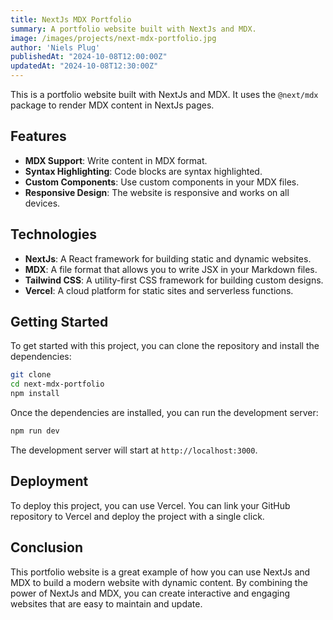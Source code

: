 ```yaml
---
title: NextJs MDX Portfolio
summary: A portfolio website built with NextJs and MDX.
image: /images/projects/next-mdx-portfolio.jpg
author: 'Niels Plug'
publishedAt: "2024-10-08T12:00:00Z"
updatedAt: "2024-10-08T12:30:00Z"
---
```


This is a portfolio website built with NextJs and MDX. It uses the `@next/mdx`
package to render MDX content in NextJs pages.

## Features

-   **MDX Support**: Write content in MDX format.
-   **Syntax Highlighting**: Code blocks are syntax highlighted.
-   **Custom Components**: Use custom components in your MDX files.
-   **Responsive Design**: The website is responsive and works on all devices.

## Technologies

-   **NextJs**: A React framework for building static and dynamic websites.
-   **MDX**: A file format that allows you to write JSX in your Markdown files.
-   **Tailwind CSS**: A utility-first CSS framework for building custom designs.
-   **Vercel**: A cloud platform for static sites and serverless functions.

## Getting Started

To get started with this project, you can clone the repository and install the
dependencies:

```bash
git clone
cd next-mdx-portfolio
npm install
```

Once the dependencies are installed, you can run the development server:

```bash
npm run dev
```

The development server will start at `http://localhost:3000`.

## Deployment

To deploy this project, you can use Vercel. You can link your GitHub repository
to Vercel and deploy the project with a single click.

## Conclusion

This portfolio website is a great example of how you can use NextJs and MDX to
build a modern website with dynamic content. By combining the power of NextJs
and MDX, you can create interactive and engaging websites that are easy to
maintain and update.
